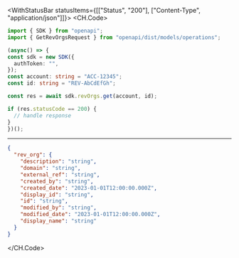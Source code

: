 

<WithStatusBar statusItems={[["Status", "200"], ["Content-Type", "application/json"]]}>
  <CH.Code>
  ```typescript Get.ts
  import { SDK } from "openapi";
import { GetRevOrgsRequest } from "openapi/dist/models/operations";

(async() => {
  const sdk = new SDK({
    authToken: "",
  });
const account: string = "ACC-12345";
const id: string = "REV-AbCdEfGh";

  const res = await sdk.revOrgs.get(account, id);

  if (res.statusCode == 200) {
    // handle response
  }
})();
  ```
  ---

  ```json Example Response
  {
    "rev_org": {
      "description": "string",
      "domain": "string",
      "external_ref": "string",
      "created_by": "string",
      "created_date": "2023-01-01T12:00:00.000Z",
      "display_id": "string",
      "id": "string",
      "modified_by": "string",
      "modified_date": "2023-01-01T12:00:00.000Z",
      "display_name": "string"
    }
  }
  ```
  </CH.Code>
</WithStatusBar>
